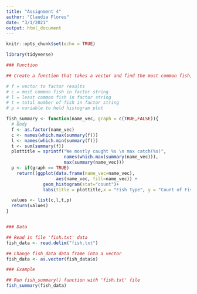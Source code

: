 ```yaml
---
title: "Assignment 4"
author: "Claudia Flores"
date: "3/1/2021"
output: html_document
---
```


```r
knitr::opts_chunk$set(echo = TRUE)

library(tidyverse)
```


```r
### Function 

## Create a function that takes a vector and find the most common fish, the rarest fish, the total number of fish, and has the option to plot a histogram of the number of each fish type, with a title giving the total number of fish caught

# f = vector to factor results
# c = most common fish in factor string
# l = least common fish in factor string
# t = total number of fish in factor string
# p = variable to hold histogram plot

fish_summary <- function(name_vec, graph = c(TRUE,FALSE)){
  # Body 
  f <- as.factor(name_vec)
  c <- names(which.max(summary(f)))
  l <- names(which.min(summary(f)))
  t <- sum(summary(f))
  plottitle = sprintf("We mostly caught %s \n max catch(%s)", 
                      names(which.max(summary(name_vec))), 
                      max(summary(name_vec)))
  p <- if(graph == TRUE) 
    return((ggplot(data.frame(name_vec=name_vec), 
                   aes(name_vec, fill=name_vec)) + 
              geom_histogram(stat="count")+
              labs(title = plottitle,x = "Fish Type", y = "Count of Fish Type")))

  values <- list(c,l,t,p)
  return(values)
}


### Data

## Read in file 'fish.txt' data
fish_data <- read.delim("fish.txt")

## Change fish_data data frame into a vector
fish_data <- as.vector(fish_data$x)

### Example 

## Run fish_summary() function with 'fish.txt' file
fish_summary(fish_data)
```




